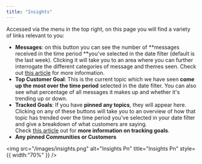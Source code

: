 ```yaml
---
title: "Insights"
---
```


Accessed via the menu in the top right, on this page you will find a variety of links relevant to you:

- **Messages**: on this button you can see the number of **messages received in the time period **you've selected in the date filter (default is the last week). Clicking it will take you to an area where you can further interrogate the different categories of message and themes seen. Check out [<u>this article</u>](https://intercom.help/travtus-d83752c4176c/en/articles/9173000-exploring-your-data) for more information.
- **Top Customer Goal**: This is the current topic which we have seen **come up the most over the time period** selected in the date filter. You can also see what percentage of all messages it makes up and whether it's trending up or down.
- **Tracked Goals**: If you have **pinned any topics**, they will appear here. Clicking on any of these buttons will take you to an overview of how that topic has trended over the time period you've selected in your date filter and give a breakdown of what customers are saying.\
  Check [<u>this article</u>](https://intercom.help/travtus-d83752c4176c/en/articles/9172998-tracking-goals) out for **more information on tracking goals**.
- **Any pinned Communities or Customers**

<img
  src="/images/insights.png"
  alt="Insights Pn"
  title="Insights Pn"
  style={{ width:"70%" }}
/>